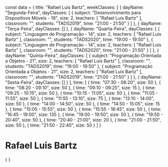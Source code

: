const data = {
  title: "Rafael Luis Bartz",
  weekClasses: [
    {
      dayName: "Segunda-Feira",
      dayClasses: [
        {
          subject: "Desenvolvimento para Dispositivos Móveis - 19",
          size: 2,
          teachers: [
            "Rafael Luis Bartz"
          ],
          classroom: "",
          students: "TADS2019",
          time: "21:00 - 21:50"
        }
      ]
    },
    {
      dayName: "Terça-Feira",
      dayClasses: []
    },
    {
      dayName: "Quarta-Feira",
      dayClasses: [
        {
          subject: "Linguagem de Programação - 14",
          size: 2,
          teachers: [
            "Rafael Luis Bartz"
          ],
          classroom: "",
          students: "TADS2020",
          time: "19:00 - 19:50"
        },
        {
          subject: "Linguagem de Programação - 14",
          size: 2,
          teachers: [
            "Rafael Luis Bartz"
          ],
          classroom: "",
          students: "TADS2020",
          time: "21:00 - 21:50"
        }
      ]
    },
    {
      dayName: "Quinta-Feira",
      dayClasses: [
        {
          subject: "Programação Orientada a Objetos - 21",
          size: 2,
          teachers: [
            "Rafael Luis Bartz"
          ],
          classroom: "",
          students: "TADS2019",
          time: "19:00 - 19:50"
        },
        {
          subject: "Programação Orientada a Objetos - 21",
          size: 2,
          teachers: [
            "Rafael Luis Bartz"
          ],
          classroom: "",
          students: "TADS2019",
          time: "21:00 - 21:50"
        }
      ]
    },
    {
      dayName: "Sexta-Feira",
      dayClasses: []
    }
  ],
  time: [
    {
      time: "07:30 - 08:20",
      size: 50
    },
    {
      time: "08:20 - 09:10",
      size: 50
    },
    {
      time: "09:10 - 09:25",
      size: 15
    },
    {
      time: "09:25 - 10:15",
      size: 50
    },
    {
      time: "10:15 - 11:05",
      size: 50
    },
    {
      time: "11:05 - 11:55",
      size: 50
    },
    {
      time: "11:55 - 13:10",
      size: 75
    },
    {
      time: "13:10 - 14:00",
      size: 50
    },
    {
      time: "14:00 - 14:50",
      size: 50
    },
    {
      time: "14:50 - 15:05",
      size: 15
    },
    {
      time: "15:05 - 15:55",
      size: 50
    },
    {
      time: "15:55 - 16:45",
      size: 50
    },
    {
      time: "16:45 - 19:00",
      size: 135
    },
    {
      time: "19:00 - 19:50",
      size: 50
    },
    {
      time: "19:50 - 20:40",
      size: 50
    },
    {
      time: "20:40 - 21:00",
      size: 20
    },
    {
      time: "21:00 - 21:50",
      size: 50
    },
    {
      time: "21:50 - 22:40",
      size: 50
    }
  ]
}

# Rafael Luis Bartz

<div>
    {
        <Grid
            title={data.title} 
            weekClasses={data.weekClasses} 
            time={data.time}
        />
    }
</div>